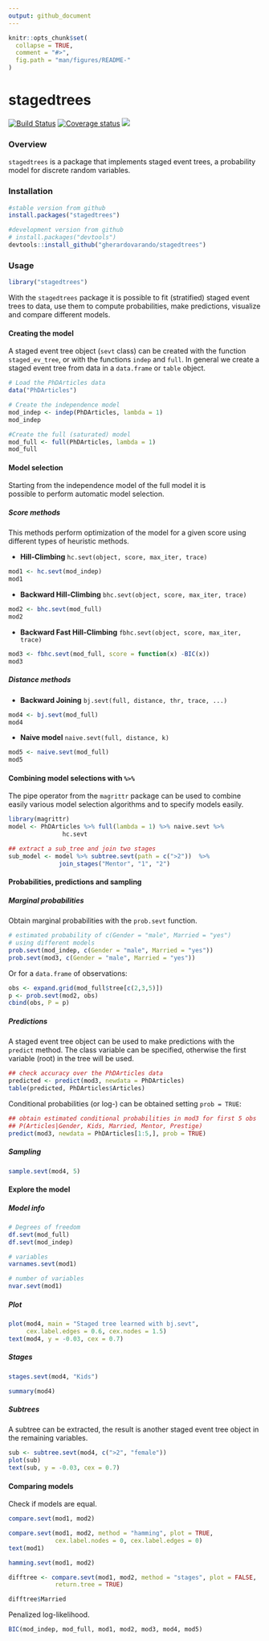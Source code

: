```yaml
---
output: github_document
---
```


<!-- README.md is generated from README.Rmd. Please edit that file -->

```r
knitr::opts_chunk$set(
  collapse = TRUE,
  comment = "#>",
  fig.path = "man/figures/README-"
)
```

# stagedtrees

[![Build Status](https://travis-ci.com/gherardovarando/stagedtrees.svg?branch=master)](https://travis-ci.com/gherardovarando/stagedtrees)
 [![Coverage status](https://codecov.io/gh/gherardovarando/stagedtrees/branch/master/graph/badge.svg)](https://codecov.io/github/gherardovarando/stagedtrees?branch=master)
 [![](https://cranlogs.r-pkg.org/badges/stagedtrees)](https://cran.r-project.org/package=stagedtrees)
 
 
### Overview 

`stagedtrees` is a package that implements staged event trees, a probability
model for discrete random variables.   

### Installation 
  
```r
#stable version from github 
install.packages("stagedtrees")

#development version from github
# install.packages("devtools")
devtools::install_github("gherardovarando/stagedtrees")
```

### Usage

```r
library("stagedtrees")
```

With the `stagedtrees` package it is possible to fit (stratified) staged 
event trees to data, use them to compute probabilities, make predictions, 
visualize and compare different models. 


#### Creating the model

A staged event tree object (`sevt` class) can be created with the function
`staged_ev_tree`, or with the functions `indep` and `full`. In general we create a staged event tree from data 
in a `data.frame` or `table` object. 

```r
# Load the PhDArticles data
data("PhDArticles")

# Create the independence model 
mod_indep <- indep(PhDArticles, lambda = 1)
mod_indep

#Create the full (saturated) model
mod_full <- full(PhDArticles, lambda = 1) 
mod_full
```

#### Model selection

Starting from the independence model of the full model it is  
possible to perform automatic model selection. 

##### Score methods

This methods perform optimization of the model for a given score 
using different types of heuristic methods. 

* **Hill-Climbing** `hc.sevt(object, score, max_iter, trace)`
```r
mod1 <- hc.sevt(mod_indep)
mod1
```
* **Backward Hill-Climbing** `bhc.sevt(object, score, max_iter, trace)`
```r
mod2 <- bhc.sevt(mod_full)
mod2
```
* **Backward Fast Hill-Climbing** 
`fbhc.sevt(object, score, max_iter, trace)`
```r
mod3 <- fbhc.sevt(mod_full, score = function(x) -BIC(x))
mod3
```


##### Distance methods

* **Backward Joining** `bj.sevt(full, distance, thr, trace, ...)`
```r
mod4 <- bj.sevt(mod_full)
mod4
```

* **Naive model** `naive.sevt(full, distance, k)`
```r
mod5 <- naive.sevt(mod_full)
mod5
```

#### Combining model selections with `%>%`

The pipe operator from the `magrittr` package can be used to combine
easily various model selection algorithms and to specify models easily. 

```r
library(magrittr)
model <- PhDArticles %>% full(lambda = 1) %>% naive.sevt %>% 
               hc.sevt

## extract a sub_tree and join two stages
sub_model <- model %>% subtree.sevt(path = c(">2"))  %>%  
              join_stages("Mentor", "1", "2")
```


#### Probabilities, predictions and sampling

##### Marginal probabilities

Obtain marginal probabilities with the  `prob.sevt` function.
```r
# estimated probability of c(Gender = "male", Married = "yes")
# using different models
prob.sevt(mod_indep, c(Gender = "male", Married = "yes")) 
prob.sevt(mod3, c(Gender = "male", Married = "yes"))
```

Or for a  `data.frame` of observations:
```r
obs <- expand.grid(mod_full$tree[c(2,3,5)])
p <- prob.sevt(mod2, obs)
cbind(obs, P = p)
```

##### Predictions

A staged event tree object can be used to make predictions with the
`predict` method. The class variable can be specified, otherwise the 
first variable (root) in the tree will be used. 

```r
## check accuracy over the PhDArticles data
predicted <- predict(mod3, newdata = PhDArticles)
table(predicted, PhDArticles$Articles)
```

Conditional probabilities (or log-) can be obtained setting `prob = TRUE`:

```r
## obtain estimated conditional probabilities in mod3 for first 5 obs
## P(Articles|Gender, Kids, Married, Mentor, Prestige)
predict(mod3, newdata = PhDArticles[1:5,], prob = TRUE)
```
##### Sampling

```r
sample.sevt(mod4, 5)
```
#### Explore the model

##### Model info

```r
# Degrees of freedom
df.sevt(mod_full)
df.sevt(mod_indep)

# variables 
varnames.sevt(mod1)

# number of variables
nvar.sevt(mod1)
```

##### Plot 

```r
plot(mod4, main = "Staged tree learned with bj.sevt", 
     cex.label.edges = 0.6, cex.nodes = 1.5)
text(mod4, y = -0.03, cex = 0.7)
```

##### Stages

```r
stages.sevt(mod4, "Kids")
```

```r
summary(mod4)
```

##### Subtrees

A subtree can be extracted, the result is another staged event tree object
in the remaining variables.

```r
sub <- subtree.sevt(mod4, c(">2", "female"))
plot(sub)
text(sub, y = -0.03, cex = 0.7)
```

#### Comparing models

Check if models are equal.
```r
compare.sevt(mod1, mod2)

compare.sevt(mod1, mod2, method = "hamming", plot = TRUE, 
             cex.label.nodes = 0, cex.label.edges = 0)
text(mod1)

hamming.sevt(mod1, mod2)

difftree <- compare.sevt(mod1, mod2, method = "stages", plot = FALSE, 
             return.tree = TRUE)

difftree$Married
```

Penalized log-likelihood.
```r
BIC(mod_indep, mod_full, mod1, mod2, mod3, mod4, mod5)
```